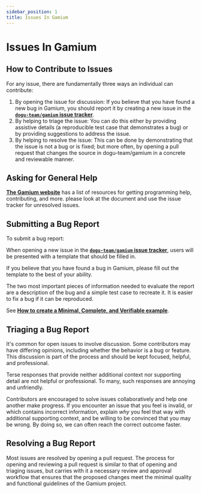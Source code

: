 ```yaml
---
sidebar_position: 1
title: Issues In Gamium
---
```


# Issues In Gamium


<TOCInline toc={toc} />

## How to Contribute to Issues

For any issue, there are fundamentally three ways an individual can contribute:

1. By opening the issue for discussion: If you believe that you have found a new bug in Gamium, you should report it by creating a new issue in the [**`dogu-team/gamium` issue tracker**](https://github.com/dogu-team/gamium/issues).
2. By helping to triage the issue: You can do this either by providing assistive details (a reproducible test case that demonstrates a bug) or by providing suggestions to address the issue.
3. By helping to resolve the issue: This can be done by demonstrating that the issue is not a bug or is fixed; but more often, by opening a pull request that changes the source in dogu-team/gamium in a concrete and reviewable manner.

## Asking for General Help

[**The Gamium website**](https://gamium.dogutech.io) has a list of resources for getting programming help, contributing, and more. please look at the document and use the issue tracker for unresolved issues.

## Submitting a Bug Report

To submit a bug report:

When opening a new issue in the [**`dogu-team/gamium` issue tracker**](https://github.com/dogu-team/gamium/issues), users will be presented with a template that should be filled in.

If you believe that you have found a bug in Gamium, please fill out the template to the best of your ability.

The two most important pieces of information needed to evaluate the report are a description of the bug and a simple test case to recreate it. It is easier to fix a bug if it can be reproduced.

See [**How to create a Minimal, Complete, and Verifiable example**](https://stackoverflow.com/help/mcve).

## Triaging a Bug Report

It's common for open issues to involve discussion. Some contributors may have differing opinions, including whether the behavior is a bug or feature. This discussion is part of the process and should be kept focused, helpful, and professional.

Terse responses that provide neither additional context nor supporting detail are not helpful or professional. To many, such responses are annoying and unfriendly.

Contributors are encouraged to solve issues collaboratively and help one another make progress. If you encounter an issue that you feel is invalid, or which contains incorrect information, explain _why_ you feel that way with additional supporting context, and be willing to be convinced that you may be wrong. By doing so, we can often reach the correct outcome faster.

## Resolving a Bug Report

Most issues are resolved by opening a pull request. The process for opening and reviewing a pull request is similar to that of opening and triaging issues, but carries with it a necessary review and approval workflow that ensures that the proposed changes meet the minimal quality and functional guidelines of the Gamium project.
